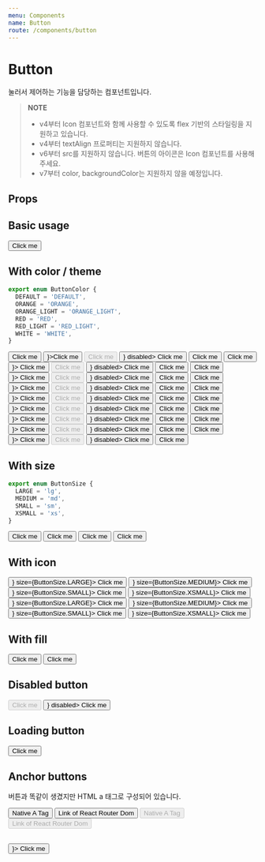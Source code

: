 ```yaml
---
menu: Components
name: Button
route: /components/button
---
```



# Button

눌러서 제어하는 기능을 담당하는 컴포넌트입니다.

> **NOTE**
>
> - v4부터 Icon 컴포넌트와 함께 사용할 수 있도록 flex 기반의 스타일링을 지원하고 있습니다.
> - v4부터 textAlign 프로퍼티는 지원하지 않습니다.
> - v6부터 src를 지원하지 않습니다. 버튼의 아이콘은 Icon 컴포넌트를 사용해주세요.
> - v7부터 color, backgroundColor는 지원하지 않을 예정입니다.

## Props

<PropsTable of={Button} />

## Basic usage

<Playground>
  <Button>Click me</Button>
</Playground>

## With color / theme

```ts
export enum ButtonColor {
  DEFAULT = 'DEFAULT',
  ORANGE = 'ORANGE',
  ORANGE_LIGHT = 'ORANGE_LIGHT',
  RED = 'RED',
  RED_LIGHT = 'RED_LIGHT',
  WHITE = 'WHITE',
}
```

<Playground>
  <PlayGroundContainer>
    <Button>Click me</Button>
    <Button leftIcon={<Icon.Add />}>Click me</Button>
    <Button disabled>Click me</Button>
    <Button leftIcon={<Icon.Add />} disabled>
      Click me
    </Button>
    <Button loading>Click me</Button>
  </PlayGroundContainer>
  <PlayGroundContainer theme={Theme.dark}>
    <Button theme={Theme.dark}>Click me</Button>
    <Button theme={Theme.dark} leftIcon={<Icon.Add />}>
      Click me
    </Button>
    <Button theme={Theme.dark} disabled>
      Click me
    </Button>
    <Button theme={Theme.dark} leftIcon={<Icon.Add />} disabled>
      Click me
    </Button>
    <Button theme={Theme.dark} loading>
      Click me
    </Button>
  </PlayGroundContainer>
  <PlayGroundContainer>
    <Button color={ButtonColor.ORANGE}>Click me</Button>
    <Button color={ButtonColor.ORANGE} leftIcon={<Icon.Add />}>
      Click me
    </Button>
    <Button color={ButtonColor.ORANGE} disabled>
      Click me
    </Button>
    <Button color={ButtonColor.ORANGE} leftIcon={<Icon.Add />} disabled>
      Click me
    </Button>
    <Button color={ButtonColor.ORANGE} loading>
      Click me
    </Button>
  </PlayGroundContainer>
  <PlayGroundContainer>
    <Button color={ButtonColor.ORANGE_LIGHT}>Click me</Button>
    <Button color={ButtonColor.ORANGE_LIGHT} leftIcon={<Icon.Add />}>
      Click me
    </Button>
    <Button color={ButtonColor.ORANGE_LIGHT} disabled>
      Click me
    </Button>
    <Button color={ButtonColor.ORANGE_LIGHT} leftIcon={<Icon.Add />} disabled>
      Click me
    </Button>
    <Button color={ButtonColor.ORANGE_LIGHT} loading>
      Click me
    </Button>
  </PlayGroundContainer>
  <PlayGroundContainer>
    <Button color={ButtonColor.RED}>Click me</Button>
    <Button color={ButtonColor.RED} leftIcon={<Icon.Add />}>
      Click me
    </Button>
    <Button color={ButtonColor.RED} disabled>
      Click me
    </Button>
    <Button color={ButtonColor.RED} leftIcon={<Icon.Add />} disabled>
      Click me
    </Button>
    <Button color={ButtonColor.RED} loading>
      Click me
    </Button>
  </PlayGroundContainer>
  <PlayGroundContainer>
    <Button color={ButtonColor.RED_LIGHT}>Click me</Button>
    <Button color={ButtonColor.RED_LIGHT} leftIcon={<Icon.Add />}>
      Click me
    </Button>
    <Button color={ButtonColor.RED_LIGHT} disabled>
      Click me
    </Button>
    <Button color={ButtonColor.RED_LIGHT} leftIcon={<Icon.Add />} disabled>
      Click me
    </Button>
    <Button color={ButtonColor.RED_LIGHT} loading>
      Click me
    </Button>
  </PlayGroundContainer>
  <PlayGroundContainer>
    <Button color={ButtonColor.BLUE}>Click me</Button>
    <Button color={ButtonColor.BLUE} leftIcon={<Icon.Add />}>
      Click me
    </Button>
    <Button color={ButtonColor.BLUE} disabled>
      Click me
    </Button>
    <Button color={ButtonColor.BLUE} leftIcon={<Icon.Add />} disabled>
      Click me
    </Button>
    <Button color={ButtonColor.BLUE} loading>
      Click me
    </Button>
  </PlayGroundContainer>
  <PlayGroundContainer>
    <Button color={ButtonColor.BLUE_LIGHT}>Click me</Button>
    <Button color={ButtonColor.BLUE_LIGHT} leftIcon={<Icon.Add />}>
      Click me
    </Button>
    <Button color={ButtonColor.BLUE_LIGHT} disabled>
      Click me
    </Button>
    <Button color={ButtonColor.BLUE_LIGHT} leftIcon={<Icon.Add />} disabled>
      Click me
    </Button>
    <Button color={ButtonColor.BLUE_LIGHT} loading>
      Click me
    </Button>
  </PlayGroundContainer>
  <PlayGroundContainer theme={Theme.dark}>
    <Button color={ButtonColor.WHITE}>Click me</Button>
    <Button color={ButtonColor.WHITE} leftIcon={<Icon.Add />}>
      Click me
    </Button>
    <Button color={ButtonColor.WHITE} disabled>
      Click me
    </Button>
    <Button color={ButtonColor.WHITE} leftIcon={<Icon.Add />} disabled>
      Click me
    </Button>
    <Button color={ButtonColor.WHITE} loading>
      Click me
    </Button>
  </PlayGroundContainer>
</Playground>

## With size

```ts
export enum ButtonSize {
  LARGE = 'lg',
  MEDIUM = 'md',
  SMALL = 'sm',
  XSMALL = 'xs',
}
```

<Playground>
  <PlayGroundContainer>
    <Button size={ButtonSize.LARGE}>Click me</Button>
    <Button size={ButtonSize.MEDIUM}>Click me</Button>
    <Button size={ButtonSize.SMALL}>Click me</Button>
    <Button size={ButtonSize.XSMALL}>Click me</Button>
  </PlayGroundContainer>
</Playground>

## With icon

<Playground>
  <PlayGroundContainer>
    <Button leftIcon={<Icon.Heart />} size={ButtonSize.LARGE}>
      Click me
    </Button>
    <Button leftIcon={<Icon.Heart />} size={ButtonSize.MEDIUM}>
      Click me
    </Button>
    <Button leftIcon={<Icon.Heart />} size={ButtonSize.SMALL}>
      Click me
    </Button>
    <Button leftIcon={<Icon.Heart />} size={ButtonSize.XSMALL}>
      Click me
    </Button>
  </PlayGroundContainer>
  <PlayGroundContainer>
    <Button rightIcon={<Icon.HeartOutline />} size={ButtonSize.LARGE}>
      Click me
    </Button>
    <Button rightIcon={<Icon.HeartOutline />} size={ButtonSize.MEDIUM}>
      Click me
    </Button>
    <Button rightIcon={<Icon.HeartOutline />} size={ButtonSize.SMALL}>
      Click me
    </Button>
    <Button rightIcon={<Icon.HeartOutline />} size={ButtonSize.XSMALL}>
      Click me
    </Button>
  </PlayGroundContainer>
</Playground>

## With fill

<Playground>
  <PlayGroundContainer>
    <Button>Click me</Button>
    <Button fill>Click me</Button>
  </PlayGroundContainer>
</Playground>

## Disabled button

<Playground>
  <PlayGroundContainer>
    <Button disabled>Click me</Button>
    <Button rightIcon={<Icon.Heart />} disabled>
      Click me
    </Button>
  </PlayGroundContainer>
</Playground>

## Loading button

<Playground>
  <Button loading>Click me</Button>
</Playground>

## Anchor buttons

버튼과 똑같이 생겼지만 HTML a 태그로 구성되어 있습니다.

<Playground>
  <PlayGroundContainer>
    <Button href="/" target="_blank">
      Native A Tag
    </Button>
    <Button to="/" target="_blank">
      Link of React Router Dom
    </Button>
  </PlayGroundContainer>
  <PlayGroundContainer>
    <Button href="/" target="_blank" disabled>
      Native A Tag
    </Button>
    <Button to="/" target="_blank" disabled>
      Link of React Router Dom
    </Button>
  </PlayGroundContainer>
</Playground>

##

<Playground>
  <PlayGroundContainer>
    <Button size="xs" variant="default" theme={Theme.dark} leftIcon={<Icon.Heart />}>
      Click me
    </Button>
  </PlayGroundContainer>
</Playground>
